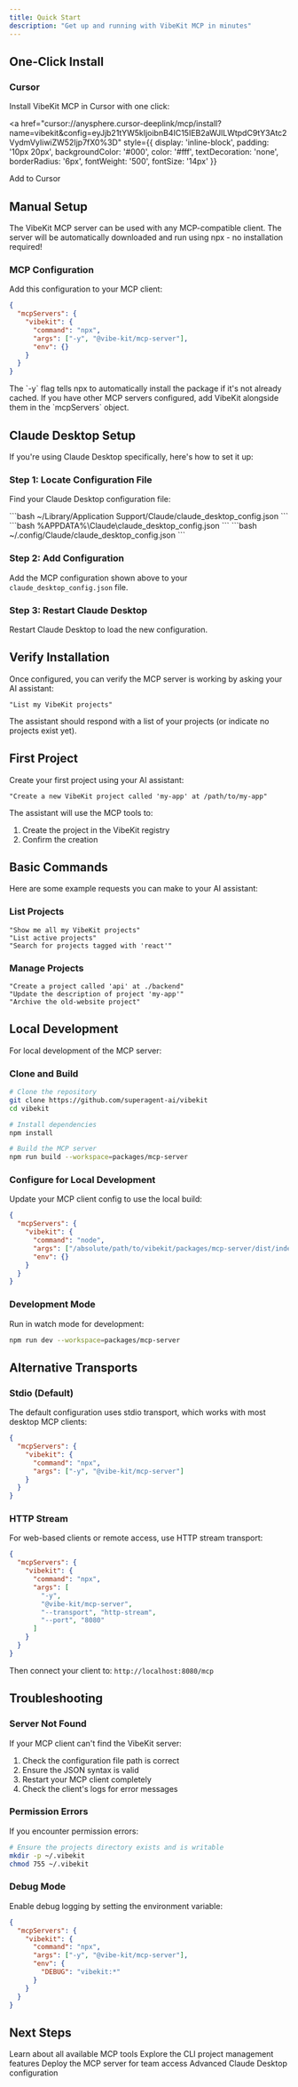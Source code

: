 ```yaml
---
title: Quick Start
description: "Get up and running with VibeKit MCP in minutes"
---
```


## One-Click Install

### Cursor

Install VibeKit MCP in Cursor with one click:

<a 
  href="cursor://anysphere.cursor-deeplink/mcp/install?name=vibekit&config=eyJjb21tYW5kIjoibnB4IC15IEB2aWJlLWtpdC9tY3Atc2VydmVyIiwiZW52Ijp7fX0%3D"
  style={{
    display: 'inline-block',
    padding: '10px 20px',
    backgroundColor: '#000',
    color: '#fff',
    textDecoration: 'none',
    borderRadius: '6px',
    fontWeight: '500',
    fontSize: '14px'
  }}
>
  Add to Cursor
</a>

## Manual Setup

The VibeKit MCP server can be used with any MCP-compatible client. The server will be automatically downloaded and run using npx - no installation required!

### MCP Configuration

Add this configuration to your MCP client:

```json
{
  "mcpServers": {
    "vibekit": {
      "command": "npx",
      "args": ["-y", "@vibe-kit/mcp-server"],
      "env": {}
    }
  }
}
```

<Note>
  The `-y` flag tells npx to automatically install the package if it's not already cached. If you have other MCP servers configured, add VibeKit alongside them in the `mcpServers` object.
</Note>


## Claude Desktop Setup

If you're using Claude Desktop specifically, here's how to set it up:

### Step 1: Locate Configuration File

Find your Claude Desktop configuration file:

<Tabs>
  <Tab title="macOS">
    ```bash
    ~/Library/Application Support/Claude/claude_desktop_config.json
    ```
  </Tab>
  <Tab title="Windows">
    ```bash
    %APPDATA%\Claude\claude_desktop_config.json
    ```
  </Tab>
  <Tab title="Linux">
    ```bash
    ~/.config/Claude/claude_desktop_config.json
    ```
  </Tab>
</Tabs>

### Step 2: Add Configuration

Add the MCP configuration shown above to your `claude_desktop_config.json` file.

### Step 3: Restart Claude Desktop

Restart Claude Desktop to load the new configuration.

## Verify Installation

Once configured, you can verify the MCP server is working by asking your AI assistant:

```
"List my VibeKit projects"
```

The assistant should respond with a list of your projects (or indicate no projects exist yet).

## First Project

Create your first project using your AI assistant:

```
"Create a new VibeKit project called 'my-app' at /path/to/my-app"
```

The assistant will use the MCP tools to:
1. Create the project in the VibeKit registry
2. Confirm the creation

## Basic Commands

Here are some example requests you can make to your AI assistant:

### List Projects
```
"Show me all my VibeKit projects"
"List active projects"
"Search for projects tagged with 'react'"
```

### Manage Projects
```
"Create a project called 'api' at ./backend"
"Update the description of project 'my-app'"
"Archive the old-website project"
```


## Local Development

For local development of the MCP server:

### Clone and Build

```bash
# Clone the repository
git clone https://github.com/superagent-ai/vibekit
cd vibekit

# Install dependencies
npm install

# Build the MCP server
npm run build --workspace=packages/mcp-server
```

### Configure for Local Development

Update your MCP client config to use the local build:

```json
{
  "mcpServers": {
    "vibekit": {
      "command": "node",
      "args": ["/absolute/path/to/vibekit/packages/mcp-server/dist/index.js"],
      "env": {}
    }
  }
}
```

### Development Mode

Run in watch mode for development:

```bash
npm run dev --workspace=packages/mcp-server
```


## Alternative Transports

### Stdio (Default)

The default configuration uses stdio transport, which works with most desktop MCP clients:

```json
{
  "mcpServers": {
    "vibekit": {
      "command": "npx",
      "args": ["-y", "@vibe-kit/mcp-server"]
    }
  }
}
```

### HTTP Stream

For web-based clients or remote access, use HTTP stream transport:

```json
{
  "mcpServers": {
    "vibekit": {
      "command": "npx",
      "args": [
        "-y",
        "@vibe-kit/mcp-server",
        "--transport", "http-stream",
        "--port", "8080"
      ]
    }
  }
}
```

Then connect your client to: `http://localhost:8080/mcp`

## Troubleshooting

### Server Not Found

If your MCP client can't find the VibeKit server:

1. Check the configuration file path is correct
2. Ensure the JSON syntax is valid
3. Restart your MCP client completely
4. Check the client's logs for error messages

### Permission Errors

If you encounter permission errors:

```bash
# Ensure the projects directory exists and is writable
mkdir -p ~/.vibekit
chmod 755 ~/.vibekit
```

### Debug Mode

Enable debug logging by setting the environment variable:

```json
{
  "mcpServers": {
    "vibekit": {
      "command": "npx",
      "args": ["-y", "@vibe-kit/mcp-server"],
      "env": {
        "DEBUG": "vibekit:*"
      }
    }
  }
}
```

## Next Steps

<CardGroup cols={2}>
  <Card title="Tool Reference" icon="wrench" href="/mcp/tools/projects">
    Learn about all available MCP tools
  </Card>
  <Card title="Project Management" icon="folder" href="/cli/commands/projects">
    Explore the CLI project management features
  </Card>
  <Card title="Deployment" icon="cloud" href="/mcp/deployment">
    Deploy the MCP server for team access
  </Card>
  <Card title="Configuration" icon="cog" href="/mcp/claude-desktop">
    Advanced Claude Desktop configuration
  </Card>
</CardGroup>